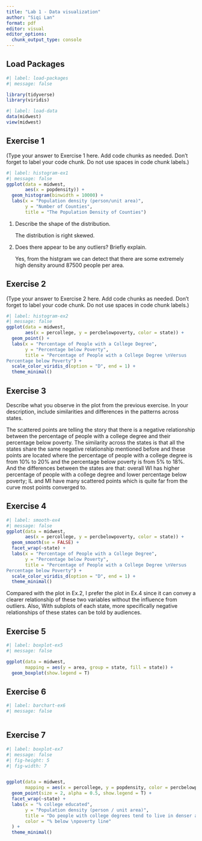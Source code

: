 ```yaml
---
title: "Lab 1 - Data visualization"
author: "Siqi Lan"
format: pdf
editor: visual
editor_options: 
  chunk_output_type: console
---
```


## Load Packages

```r
#| label: load-packages
#| message: false

library(tidyverse)
library(viridis)
```

```r
#| label: load-data
data(midwest)
view(midwest)
```

## Exercise 1

(Type your answer to Exercise 1 here. Add code chunks as needed. Don't forget to label your code chunk. Do not use spaces in code chunk labels.)

```r
#| label: histogram-ex1
#| message: false
ggplot(data = midwest,
       aes(x = popdensity)) +
  geom_histogram(binwidth = 10000) +
  labs(x = "Population density (person/unit area)", 
       y = "Number of Counties", 
       title = "The Population Density of Counties")
```

1)  Describe the shape of the distribution.

    The distribution is right skewed.

2)  Does there appear to be any outliers? Briefly explain.

    Yes, from the histgram we can detect that there are some extremely high density around 87500 people per area.

## Exercise 2

(Type your answer to Exercise 2 here. Add code chunks as needed. Don't forget to label your code chunk. Do not use spaces in code chunk labels.)

```r
#| label: histogram-ex2 
#| message: false
ggplot(data = midwest,
       aes(x = percollege, y = percbelowpoverty, color = state)) +
  geom_point() +
  labs(x = "Percentage of People with a College Degree", 
       y = "Percentage below Poverty", 
       title = "Percentage of People with a College Degree \nVersus 
Percentage below Poverty") +
  scale_color_viridis_d(option = "D", end = 1) +
  theme_minimal()
```

## Exercise 3

Describe what you observe in the plot from the previous exercise. In your description, include similarities and differences in the patterns across states.

The scattered points are telling the story that there is a negative relationship between the percentage of people with a college degree and their percentage below poverty. The similarity across the states is that all the states share the same negative relationship mentioned before and these points are located where the percentage of people with a college degree is from 10% to 20% and the percentage below poverty is from 5% to 18%. And the differences between the states are that: overall WI has higher percentage of people with a college degree and lower percentage below poverty; IL and MI have many scattered points which is quite far from the curve most points converged to.

## Exercise 4

```r
#| label: smooth-ex4
#| message: false
ggplot(data = midwest,
       aes(x = percollege, y = percbelowpoverty, color = state)) +
  geom_smooth(se = FALSE) +
  facet_wrap(~state) +
  labs(x = "Percentage of People with a College Degree", 
       y = "Percentage below Poverty", 
       title = "Percentage of People with a College Degree \nVersus 
Percentage below Poverty") +
  scale_color_viridis_d(option = "D", end = 1) +
  theme_minimal()
```

Compared with the plot in Ex.2, I prefer the plot in Ex.4 since it can convey a clearer relationship of these two variables without the influence from outliers. Also, With subplots of each state, more specifically negative relationships of these states can be told by audiences.

## Exercise 5

```r
#| label: boxplot-ex5 
#| message: false

ggplot(data = midwest, 
       mapping = aes(y = area, group = state, fill = state)) +
  geom_boxplot(show.legend = T)
```

## Exercise 6

```r
#| label: barchart-ex6
#| message: false



```

## Exercise 7

```r
#| label: boxplot-ex7
#| message: false
#| fig-height: 5
#| fig-width: 7


ggplot(data = midwest, 
       mapping = aes(x = percollege, y = popdensity, color = percbelowpoverty)) +
  geom_point(size = 2, alpha = 0.5, show.legend = T) + 
  facet_wrap(~state) + 
  labs(x = "% college educated", 
       y = "Population density (person / unit area)", 
       title = "Do people with college degrees tend to live in denser areas?",
       color = "% below \npoverty line"
  ) + 
  theme_minimal()
  
```
